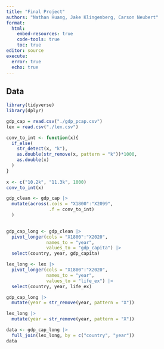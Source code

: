 ```yaml
---
title: "Final Project"
authors: "Nathan Huang, Jake Klingenberg, Carson Neubert"
format: 
  html:
    embed-resources: true
    code-tools: true
    toc: true
editor: source
execute: 
  error: true
  echo: true
---
```


## Data

```r
library(tidyverse)
library(dplyr)
```

```r
gdp_cap = read.csv("./gdp_pcap.csv")
lex = read.csv("./lex.csv")
```

```r
conv_to_int <- function(x){
  if_else(
    str_detect(x, "k"),
    as.double(str_remove(x, pattern = "k"))*1000,
    as.double(x)
  )
}
  
x <- c("10.2k", "11.3k", 1000)
conv_to_int(x)
```

```r
gdp_clean <- gdp_cap |>
  mutate(across(.cols = "X1800":"X2099",
                .f = conv_to_int)
  )
  
```

```r
gdp_cap_long <- gdp_clean |>
  pivot_longer(cols = "X1800":"X2020",
               names_to = "year",
               values_to = "gdp_capita") |>
  select(country, year, gdp_capita)

lex_long <- lex |>
  pivot_longer(cols = "X1800":"X2020",
               names_to = "year",
               values_to = "life_ex") |>
  select(country, year, life_ex)
```

```r
gdp_cap_long |>
  mutate(year = str_remove(year, pattern = "X"))

lex_long |> 
  mutate(year = str_remove(year, pattern = "X"))

```

```r
data <- gdp_cap_long |> 
  full_join(lex_long, by = c("country", "year"))
data
```

